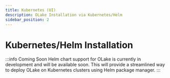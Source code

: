 ```yaml
---
title: Kubernetes (UI)
description: OLake Installation via Kubernetes/Helm
sidebar_position: 2
---
```


# Kubernetes/Helm Installation

:::info Coming Soon
Helm chart support for OLake is currently in development and will be available soon. This will provide a streamlined way to deploy OLake on Kubernetes clusters using Helm package manager.
:::
